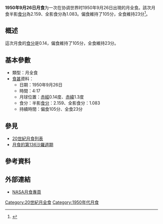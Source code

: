{{Notability|time=2022-05-10T08:11:39+00:00}}
{{Infobox lunar eclipse
| date        = 1950年9月26日
| time        = 4:17
| nature     = 月全食
| saros       = 136
| gamma           = 0.410
| magnitude      = 半影食分：2.159<br/>全影食分：1.083
| par_duration   = 105分
| tot_duration    = 23分
| chart               = Lunar eclipse chart close-1950Sep26.png
}}
'''1950年9月26日月食'''为一次在协调世界时1950年9月26日出現的月全食。該次月食半影[[食分|食分]]為2.159、全影食分為1.083。偏食維持了105分，全食維持23分<ref name="nasa_catalog_list">{{cite web|url=http://eclipse.gsfc.nasa.gov/LEcat/LE1901-2000.html|title=Lunar Eclipses: 1901 to 2000|language=en|publisher=[[NASA|NASA]]|archiveurl=https://web.archive.org/web/20080331031357/http://eclipse.gsfc.nasa.gov/LEcat/LE1901-2000.html|archivedate=2008-03-31|deadurl=yes|accessdate=2016-09-10}}</ref>。

== 概述 ==
這次月食的[[食分|食分]]是0.14，偏食維持了105分，全食維持23分。

== 基本參數 ==
{{NoteUTC}}
* 類型：月全食
*[[食甚|食甚]]資料：
** 日期：1950年9月26日
** 時間：4:17
** 月球位置：[[赤經|赤經]]0.14度、[[赤緯|赤緯]]1.3度
** 食分：半影[[食分|食分]]：2.159、全影食分：1.083
** 持續時間：偏食105分、全食23分

== 參見 ==
{{portal box|天文學}}
* [[20世紀月食列表|20世紀月食列表]]
* [[月食的第136沙羅週期|月食的第136沙羅週期]]

== 參考資料 ==
{{reflist}}

== 外部連結 ==
* [http://eclipse.gsfc.nasa.gov/lunar.html NASA月食專頁]{{Wayback|url=http://eclipse.gsfc.nasa.gov/lunar.html |date=20181231235927 }}{{en icon}}
{{Lunar-eclipse-stub}}
{{月食}}

[[Category:20世紀月全食|Category:20世紀月全食]]
[[Category:1950年代月食|Category:1950年代月食]]